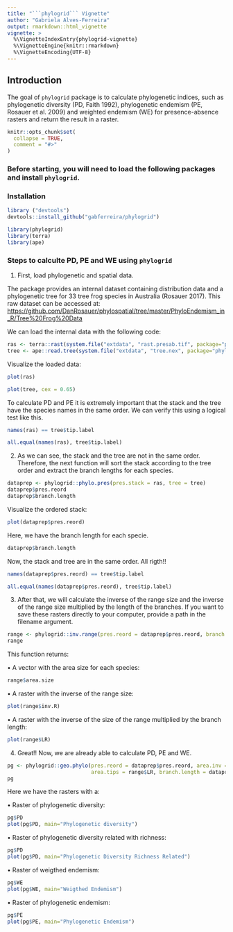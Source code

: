 ```yaml
---
title: "```phylogrid``` Vignette"
author: "Gabriela Alves-Ferreira"
output: rmarkdown::html_vignette
vignette: > 
  %\VignetteIndexEntry{phylogrid-vignette}
  %\VignetteEngine{knitr::rmarkdown}
  %\VignetteEncoding{UTF-8}
---
```

  
## Introduction
  
The goal of ```phylogrid``` package is to calculate phylogenetic indices, such as phylogenetic diversity (PD, Faith 1992), phylogenetic endemism (PE, Rosauer et al. 2009) and weighted endemism (WE) for presence-absence rasters and return the result in a raster.


```r
knitr::opts_chunk$set(
  collapse = TRUE,
  comment = "#>"
)
```

### Before starting, you will need to load the following packages and install ```phylogrid```.

### Installation

``` {r{}
library ("devtools")
devtools::install_github("gabferreira/phylogrid")
```

```r
library(phylogrid)
library(terra)
library(ape)
```

### Steps to calculte PD, PE and WE using ```phylogrid```

1. First, load phylogenetic and spatial data.

The package provides an internal dataset containing distribution data and a phylogenetic tree for 33 tree frog species in Australia (Rosauer 2017). This raw dataset can be accessed at:
<https://github.com/DanRosauer/phylospatial/tree/master/PhyloEndemism_in_R/Tree%20Frog%20Data>

We can load the internal data with the following code:

```r
ras <- terra::rast(system.file("extdata", "rast.presab.tif", package="phylogrid"))
tree <- ape::read.tree(system.file("extdata", "tree.nex", package="phylogrid"))
```

Visualize the loaded data:

```r
plot(ras)
```

```r
plot(tree, cex = 0.65)
```

To calculate PD and PE it is extremely important that the stack and the tree have the species names in the same order. We can verify this using a logical test like this.

```r
names(ras) == tree$tip.label
```

```r
all.equal(names(ras), tree$tip.label)
```

2. As we can see, the stack and the tree are not in the same order. Therefore, the next function will sort the stack according to the tree order and extract the branch lengths for each species.

```r
dataprep <- phylogrid::phylo.pres(pres.stack = ras, tree = tree)
dataprep$pres.reord
dataprep$branch.length
```

Visualize the ordered stack:

```r
plot(dataprep$pres.reord)
```

Here, we have the branch length for each specie.

```r
dataprep$branch.length
```

Now, the stack and tree are in the same order. All rigth!!

```r
names(dataprep$pres.reord) == tree$tip.label
```

```r
all.equal(names(dataprep$pres.reord), tree$tip.label)
```

3. After that, we will calculate the inverse of the range size and the inverse of the range size multiplied by the length of the branches. If you want to save these rasters directly to your computer, provide a path in the filename argument.

```r
range <- phylogrid::inv.range(pres.reord = dataprep$pres.reord, branch.length = dataprep$branch.length, filename = NULL)
range
```

This function returns:

• A vector with the area size for each species:

```r
range$area.size
```

• A raster with the inverse of the range size:

```r
plot(range$inv.R)
```

• A raster with the inverse of the size of the range multiplied by the branch length:

```r
plot(range$LR)
```

4. Great!! Now, we are already able to calculate PD, PE and WE.

```r
pg <- phylogrid::geo.phylo(pres.reord = dataprep$pres.reord, area.inv = range$inv.R,
                           area.tips = range$LR, branch.length = dataprep$branch.length, filename = NULL)
pg
```

Here we have the rasters with a:

• Raster of phylogenetic diversity:

```r
pg$PD
plot(pg$PD, main="Phylogenetic diversity")
```

• Raster of phylogenetic diversity related with richness:

```r
pg$PD
plot(pg$PD, main="Phylogenetic Diversity Richness Related")
```

• Raster of weigthed endemism:

```r
pg$WE
plot(pg$WE, main="Weigthed Endemism")
```

• Raster of phylogenetic endemism:

```r
pg$PE
plot(pg$PE, main="Phylogenetic Endemism")
```
